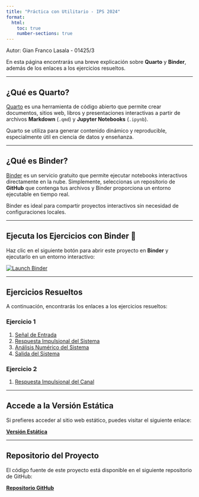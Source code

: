 ```yaml
---
title: "Práctica con Utilitario - IPS 2024"
format:
  html:
    toc: true
    number-sections: true
---
```


Autor: Gian Franco Lasala - 01425/3

En esta página encontrarás una breve explicación sobre **Quarto** y **Binder**, además de los enlaces a los ejercicios resueltos.

---

## ¿Qué es Quarto?

[Quarto](https://quarto.org) es una herramienta de código abierto que permite crear documentos, sitios web, libros y presentaciones interactivas a partir de archivos **Markdown** (`.qmd`) y **Jupyter Notebooks** (`.ipynb`).

Quarto se utiliza para generar contenido dinámico y reproducible, especialmente útil en ciencia de datos y enseñanza.

---

## ¿Qué es Binder?

[Binder](https://mybinder.org) es un servicio gratuito que permite ejecutar notebooks interactivos directamente en la nube. Simplemente, seleccionas un repositorio de **GitHub** que contenga tus archivos y Binder proporciona un entorno ejecutable en tiempo real.

Binder es ideal para compartir proyectos interactivos sin necesidad de configuraciones locales.

---

## Ejecuta los Ejercicios con Binder 🚀

Haz clic en el siguiente botón para abrir este proyecto en **Binder** y ejecutarlo en un entorno interactivo:

[![Launch Binder](https://mybinder.org/badge_logo.svg)](https://mybinder.org/v2/gh/gianowolf/IPS-PU1/HEAD?labpath=index.qmd)

---

## Ejercicios Resueltos

A continuación, encontrarás los enlaces a los ejercicios resueltos:

### **Ejercicio 1**
1. [Señal de Entrada](notebooks/ejercicio1/01_x_input.qmd)
2. [Respuesta Impulsional del Sistema](notebooks/ejercicio1/02_h_system.qmd)
3. [Análisis Numérico del Sistema](notebooks/ejercicio1/03_h_systems_num.qmd)
4. [Salida del Sistema](notebooks/ejercicio1/04_y_output.qmd)

### **Ejercicio 2**
1. [Respuesta Impulsional del Canal](notebooks/ejercicio2/01_h_system.qmd)

---

## Accede a la Versión Estática

Si prefieres acceder al sitio web estático, puedes visitar el siguiente enlace:

[**Versión Estática**](http://ips2024-gfl.s3-website-us-east-1.amazonaws.com/notebooks/ejercicio1/02_h_system.html)

---

## Repositorio del Proyecto

El código fuente de este proyecto está disponible en el siguiente repositorio de GitHub:

[**Repositorio GitHub**](https://github.com/gianowolf/IPS-PU1)

